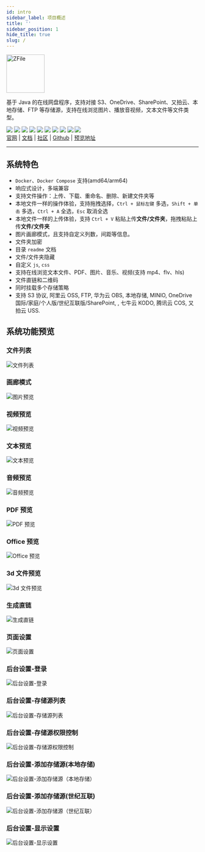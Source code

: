 ```yaml
---
id: intro
sidebar_label: 项目概述
title: ''
sidebar_position: 1
hide_title: true
slug: /
---
```



<div class="text-center">
    <a href="https://zfile.vip" target="_blank" rel="noopener noreferrer">
        <img width="100" src="https://cdn.jun6.net/uPic/2022/08/13/zfile2.png" alt="ZFile" />
    </a>
    <p>基于 Java 的在线网盘程序，支持对接 S3、OneDrive、SharePoint、又拍云、本地存储、FTP 等存储源，支持在线浏览图片、播放音视频，文本文件等文件类型。</p>
    <div class="space-x-1">
        <img src="https://api.codacy.com/project/badge/Grade/70b793267f7941d58cbd93f50c9a8e0a"/>
        <img src="https://img.shields.io/github/last-commit/zhaojun1998/zfile.svg?style=flat-square"/>
        <img src="https://img.shields.io/github/downloads/zhaojun1998/zfile/total?style=flat-square"/>
        <img src="https://img.shields.io/github/v/release/zhaojun1998/zfile?style=flat-square"/>
        <img src="https://img.shields.io/github/commit-activity/y/zhaojun1998/zfile?style=flat-square"/>
        <img src="https://img.shields.io/github/issues/zhaojun1998/zfile?style=flat-square"/>
        <img src="https://img.shields.io/github/issues-closed-raw/zhaojun1998/zfile?style=flat-square"/>
        <img src="https://img.shields.io/github/forks/zhaojun1998/zfile?style=flat-square"/>
        <img src="https://img.shields.io/github/stars/zhaojun1998/zfile?style=flat-square"/>
        <img src="https://img.shields.io/github/watchers/zhaojun1998/zfile?style=flat-square"/>
    </div>
    <span class="space-x-2">
        <a href="https://zfile.vip">官网</a>
        <span>|</span>
        <a href="https://docs.zfile.vip">文档</a>
        <span>|</span>
        <a href="https://bbs.zfile.vip">社区</a>
        <span>|</span>
        <a href="https://github.com/zhaojun1998/zfile">Github</a>
        <span>|</span>
        <a href="https://demo.zfile.vip">预览地址</a>
    </span>
</div>

------------------------------


## 系统特色

* `Docker`、`Docker Compose` 支持(amd64/arm64)
* 响应式设计，多端兼容
* 支持文件操作：上传、下载、重命名、删除、新建文件夹等
* 本地文件一样的操作体验，支持拖拽选择，`Ctrl + 鼠标左键` 多选，`Shift + 单击` 多选，`Ctrl + A` 全选，`Esc` 取消全选
* 本地文件一样的上传体验，支持 `Ctrl + V` 粘贴上传**文件/文件夹**，拖拽粘贴上传**文件/文件夹**
* 图片画廊模式，且支持自定义列数，间距等信息。
* 文件夹加密
* 目录 `readme` 文档
* 文件/文件夹隐藏
* 自定义 `js`, `css`
* 支持在线浏览文本文件、PDF、图片、音乐、视频(支持 mp4、flv、hls)
* 文件直链和二维码
* 同时挂载多个存储策略
* 支持 S3 协议, 阿里云 OSS, FTP, 华为云 OBS, 本地存储, MINIO, OneDrive 国际/家庭/个人版/世纪互联版/SharePoint, , 七牛云 KODO, 腾讯云 COS, 又拍云 USS.

## 系统功能预览

### 文件列表
![文件列表](https://cdn.jun6.net/uPic/2022/08/13/0urMn8.png)
### 画廊模式
![图片预览](https://cdn.jun6.net/uPic/2022/08/13/d2J9aE.png)
### 视频预览
![视频预览](https://cdn.jun6.net/uPic/2022/08/13/tBX00R.png)
### 文本预览
![文本预览](https://cdn.jun6.net/uPic/2022/08/13/7dDy4G.png)
### 音频预览
![音频预览](https://cdn.jun6.net/uPic/2022/08/13/N5bU1R.png)
### PDF 预览
![PDF 预览](https://cdn.jun6.net/uPic/2022/08/13/H327bV.png)
### Office 预览
![Office 预览](https://cdn.jun6.net/uPic/2022/08/27/RxeiqI.png)
### 3d 文件预览
![3d 文件预览](https://cdn.jun6.net/uPic/2022/08/29/8iszyh.png)
### 生成直链
![生成直链](https://cdn.jun6.net/uPic/2022/08/13/zCX3xT.jpg)
### 页面设置
![页面设置](https://cdn.jun6.net/uPic/2022/08/13/54nYv2.png)
### 后台设置-登录
![后台设置-登录](https://cdn.jun6.net/uPic/2022/08/13/J8P2Zf.png)
### 后台设置-存储源列表
![后台设置-存储源列表](https://cdn.jun6.net/uPic/2022/08/13/jymieO.png)
### 后台设置-存储源权限控制
![后台设置-存储源权限控制](https://cdn.jun6.net/uPic/2022/08/13/JgiwkH.jpg)
### 后台设置-添加存储源(本地存储)
![后台设置-添加存储源（本地存储）](https://cdn.jun6.net/uPic/2022/08/13/add-storage.png)
### 后台设置-添加存储源(世纪互联)
![后台设置-添加存储源（世纪互联）](https://cdn.jun6.net/uPic/2022/08/13/add-storage2.png)
### 后台设置-显示设置
![后台设置-显示设置](https://cdn.jun6.net/uPic/2022/08/13/view-setting.png)